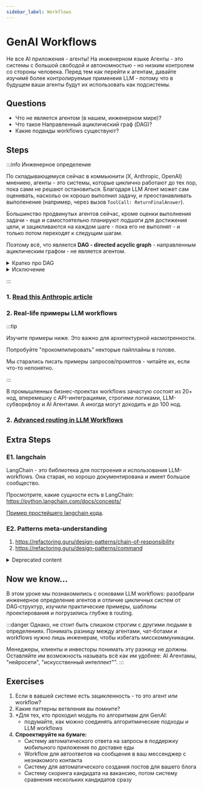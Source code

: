 ```yaml
---
sidebar_label: Workflows
---
```



# GenAI Workflows

Не все AI приложения - агенты! На инженерном языке Агенты - это системы с большой свободой и автономностью - но низким контролем со стороны человека. Перед тем как перейти к агентам, давайте изучимё более контролируемые применеия LLM - потому что в будущем ваши агенты будут их использовать как подсистемы.

## Questions

- Что не является агентом (в нашем, инженерном мире)?
- Что такое Направленный ациклический граф (DAG)?
- Какие подвиды workflows существуют?

## Steps

:::info Инженерное определение

По складывающемуся сейчас в коммьюнити (X, Anthropic, OpenAI) мнениею, агенты - это системы, которые циклично работают до тех пор, пока сами не решают остановиться. Благодаря LLM Агент может сам оценивать, наскольо он хорошо выполнил задачу, и преостанавливать выполенение (например, через вызов `ToolCall: ReturnFinalAnswer`).

Большинство продвинутых агентов сейчас, кроме оценки выполнения задачи - еще и самостоятельно планируют *подшаги* для достижения цели, и зацикливаются на каждом шаге - пока его не выполнят - и только потом переходят к следущим шагам.

Поэтому всё, что является **DAG - directed acyclic graph** - направленным ациклическим графом - не является агентом. 

<details>
<summary> Кратко про DAG </summary>

<iframe width="560" height="315" src="https://www.youtube.com/embed/1Yh5S-S6wsI?si=In2W4txN8bPkCrsy" title="YouTube video player" frameborder="0" allow="accelerometer; autoplay; clipboard-write; encrypted-media; gyroscope; picture-in-picture; web-share" referrerpolicy="strict-origin-when-cross-origin" allowfullscreen></iframe>
or 
<iframe width="560" height="315" src="https://www.youtube.com/embed/IltIGJOHYgo?si=8ix-lpFUKrIn5fXt" title="YouTube video player" frameborder="0" allow="accelerometer; autoplay; clipboard-write; encrypted-media; gyroscope; picture-in-picture; web-share" referrerpolicy="strict-origin-when-cross-origin" allowfullscreen></iframe>


</details>

<details>
<summary>Исключение</summary>

**Если зацикленность провоцируется строгой логикой - принято считать это workflow, а не агентом.** 

Ниже вы увидете workflow "Суммаризация бесконечного текста", который рекурсивно суммирует текст до тех пор, пока не достигнет текста опредлеленной короткой длины. Это не агент, а workflow, хотя и имеет зацикленность.

</details>

:::

### 1. [Read this Anthropic article](https://www.anthropic.com/engineering/building-effective-agents)

### 2. Real-life примеры LLM workflows

:::tip

Изучите примеры ниже. Это важно для архитектурной насмотренности.

Попробуйте "прокомпилировать" некторые пайплайны в голове.

Мы старались писать примеры запросов/промптов - читайте их, если что-то непонятно.

:::

<WorkflowsExamplesP1 />
<WorkflowsExamplesP2 />

В промышленных бизнес-проектах workflows зачастую состоят из 20+ нод, вперемешку с API-интеграциями, строгими логиками, LLM-субворкфлоу и AI Агентами. А иногда могут доходить и до 100 нод.


### 2. [Advanced routing in LLM Workflows](https://youtu.be/-EYyrlfoqDU?si=y9g6qB8P9ieN6K0C)

## Extra Steps

### E1. langchain

LangChain - это библиотека для построения и использования LLM-workflows. Она старая, но хорошо документирована и имеет большое сообщество.

Просмотрите, какие сущности есть в LangChain: https://python.langchain.com/docs/concepts/

[Пример простейшего langchain кода](https://dev.to/koolkamalkishor/how-to-use-langchain-for-ai-workflow-automation-1i94).

### E2. Patterns meta-understanding

1. https://refactoring.guru/design-patterns/chain-of-responsibility
2. https://refactoring.guru/design-patterns/command

<details>
<summary>Deprecated content</summary>

https://langchain-ai.github.io/langgraph/tutorials/workflows/

</details>

## Now we know...

В этом уроке мы познакомились с основами LLM workflows: разобрали инженерное определение агентов и отличие цикличных систем от DAG‑структур, изучили практические примеры, шаблоны проектирования и погрузились глубже в routing.

:::danger
Однако, не стоит быть слишком строгим с другими людьми в определениях. Понимать разницу между агентами, чат-ботами и workflows нужно лишь инженерам, чтобы избегать мисскоммуникации.

Менеджеры, клиенты и инвесторы понимать эту разницу не должны. Оставляйте им возможность называть всё как им удобнее: AI Агентамы, "нейросети", "искусственный интеллект"".
:::

## Exercises

1. Если в вавшей системе есть зацикленность - то это агент или workflow?
2. Какие паттерны ветвления вы помните?
3. *Для тех, кто проходил модуль по алгоритмам для GenAI:
    - подумайте, как можно соединять алгоритмические подходы и LLM workflows
2. **Спроектируйте на бумаге:**
    - Систему автоматического ответа на запросы в поддержку мобильного приложения по доставке еды
    - Workflow для автоответов на сообщения в ваш мессенджер с незнакомого контакта
    - Систему для автоматического создания постов для вашего блога
    - Систему скоринга кандидата на вакансию, потом систему сравнения нескольких кандидатов сразу





